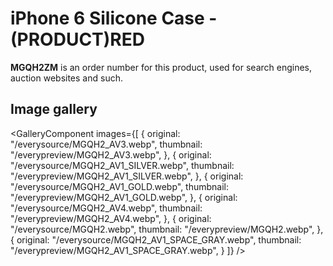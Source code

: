 
# iPhone 6 Silicone Case - (PRODUCT)RED

<Callout type='info' emoji='👉🏻'>**MGQH2ZM** is an order number for this product, used for search engines, auction websites and such.</Callout>

## Image gallery

<GalleryComponent
    images={[
      {
        original: "/everysource/MGQH2_AV3.webp",
        thumbnail: "/everypreview/MGQH2_AV3.webp",
      },
      {
        original: "/everysource/MGQH2_AV1_SILVER.webp",
        thumbnail: "/everypreview/MGQH2_AV1_SILVER.webp",
      },
      {
        original: "/everysource/MGQH2_AV1_GOLD.webp",
        thumbnail: "/everypreview/MGQH2_AV1_GOLD.webp",
      },
      {
        original: "/everysource/MGQH2_AV4.webp",
        thumbnail: "/everypreview/MGQH2_AV4.webp",
      },
      {
        original: "/everysource/MGQH2.webp",
        thumbnail: "/everypreview/MGQH2.webp",
      },
      {
        original: "/everysource/MGQH2_AV1_SPACE_GRAY.webp",
        thumbnail: "/everypreview/MGQH2_AV1_SPACE_GRAY.webp",
      }
    ]}
  />
